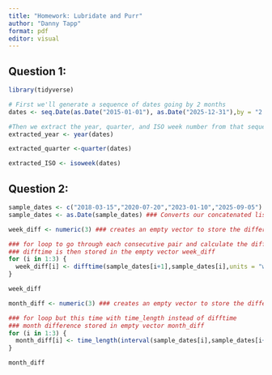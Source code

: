 ```yaml
---
title: "Homework: Lubridate and Purr"
author: "Danny Tapp"
format: pdf
editor: visual
---
```


## Question 1:

```r
library(tidyverse)
```

```r
# First we'll generate a sequence of dates going by 2 months
dates <- seq.Date(as.Date("2015-01-01"), as.Date("2025-12-31"),by = "2 months") 

#Then we extract the year, quarter, and ISO week number from that sequence 
extracted_year <- year(dates)

extracted_quarter <-quarter(dates)

extracted_ISO <- isoweek(dates)
```

## Question 2:

```r
sample_dates <- c("2018-03-15","2020-07-20","2023-01-10","2025-09-05")
sample_dates <- as.Date(sample_dates) ### Converts our concatenated list into dates
```

```r
week_diff <- numeric(3) ### creates an empty vector to store the differences we'll calculate

### for loop to go through each consecutive pair and calculate the difftime in weeks
### difftime is then stored in the empty vector week_diff
for (i in 1:3) {
  week_diff[i] <- difftime(sample_dates[i+1],sample_dates[i],units = "weeks") 
}

week_diff
```

```r
month_diff <- numeric(3) ### creates an empty vector to store the differences we'll calculate

### for loop but this time with time_length instead of difftime
### month difference stored in empty vector month_diff
for (i in 1:3) {
  month_diff[i] <- time_length(interval(sample_dates[i],sample_dates[i+1]),"months")
}

month_diff
```
